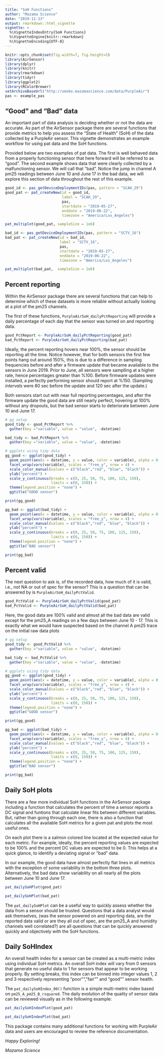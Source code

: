 ```yaml
---
title: "SoH Functions"
author: "Mazama Science"
date: "2019-11-13"
output: rmarkdown::html_vignette
vignette: >
  %\VignetteIndexEntry{SoH Functions}
  %\VignetteEngine{knitr::rmarkdown}
  %\VignetteEncoding{UTF-8}
---
```


```r
knitr::opts_chunk$set(fig.width=7, fig.height=5)
library(AirSensor)
library(dplyr)
library(knitr)
library(rmarkdown)
library(tidyr)
library(ggplot2)
library(RColorBrewer)
setArchiveBaseUrl("http://smoke.mazamascience.com/data/PurpleAir")
pas <- example_pas

```

## "Good" and "Bad" data

An important part of data analysis is deciding whether or not the data are 
accurate. As part of the AirSensor package there are several functions that 
provide metrics to help you assess the "State of Health" (SoH) of the data 
collected by a PurpleAir sensor. This vignette demonstrates an example workflow 
for using pat data and the SoH functions.

Provided below are two examples of pat data. The first is well behaved data from
a properly functioning sensor that here forward will be referred to as "good". 
The second example shows data that were clearly collected by a 
malfunctioning sensor. We will call that "bad". Notice the jump in channel 
A pm25 readings between June 10 and June 17 in the bad data, we will explore 
this section of data throughout the rest of this example.

```r
good_id <- pas_getDeviceDeploymentIDs(pas, pattern = "SCAH_29")
good_pat <- pat_createNew(id = good_id,
                          label = "SCAH_29",
                          pas,
                          startdate = "2019-05-27", 
                          enddate = "2019-06-22", 
                          timezone = "America/Los_Angeles")

pat_multiplot(good_pat, sampleSize = 1e6)

bad_id <- pas_getDeviceDeploymentIDs(pas, pattern = "SCTV_16")
bad_pat <- pat_createNew(id = bad_id, 
                         label = "SCTV_16",
                         pas,
                         startdate = "2019-05-27", 
                         enddate = "2019-06-22", 
                         timezone = "America/Los_Angeles")

pat_multiplot(bad_pat,  sampleSize = 1e6)
```

## Percent reporting

Within the AirSensor package there are several functions that can help to 
determine which of these datasets is more reliable without actually looking at 
a plot of the pm25 channels.

The first of these functions, `PurpleAirSoH_dailyPctReporting` will provide a 
daily percentage of each day that the sensor was turned on and reporting data. 

```r
good_PctReport <- PurpleAirSoH_dailyPctReporting(good_pat)
bad_PctReport <- PurpleAirSoH_dailyPctReporting(bad_pat)
```

Ideally, the percent reporting hovers near 100%, the sensor should be reporting 
all the time. Notice however, that for both sensors the first few points hang
out around 150%, this is due to a difference in sampling frequencies before and 
after a firmware update that became available to the sensors in June 2019. Prior 
to June, all sensors were samplling at a higher rate, hence percentages greater
than %100. Before firmware updates were installed, a perfectly performing sensor
should report at %150. (Sampling _intervals_ were 80 sec before the update and 
120 sec after the update.)

Both sensors start out with near full reporting percentages, and after the 
firmware update the good data are still nearly perfect, hovering at 100%
without any dropouts, but the bad sensor starts to deteriorate between June 10 
and June 17.


```r

# gg setup
good_tidy <- good_PctReport %>%
  gather(key ="variable", value = "value", -datetime) 

bad_tidy <- bad_PctReport %>%
  gather(key ="variable", value = "value", -datetime)

# ggplots using tidy data
gg_good <- ggplot(good_tidy) +
  geom_point(aes(x = datetime, y = value, color = variable), alpha = 0.8)+
  facet_wrap(vars(variable), scales = "free_y", nrow = 4) +
  scale_color_manual(values = c("black","red", "blue", "black")) +
  ylab("percent") +
  scale_y_continuous(breaks = c(0, 25, 50, 75, 100, 125, 150), 
                     limits = c(0, 150)) +
  theme(legend.position = "none") +
  ggtitle("GOOD sensor")

print(gg_good)

gg_bad <- ggplot(bad_tidy) +
  geom_point(aes(x = datetime, y = value, color = variable), alpha = 0.8)+
  facet_wrap(vars(variable), scales = "free_y", nrow = 4) +
  scale_color_manual(values = c("black","red", "blue", "black")) +
  ylab("percent") +
  scale_y_continuous(breaks = c(0, 25, 50, 75, 100, 125, 150), 
                     limits = c(0, 150)) +
  theme(legend.position = "none") +
  ggtitle("BAD sensor")

print(gg_bad)
```

## Percent valid

The next question to ask is, of the recorded data, how much of it is valid, i.e., 
not NA or out of spec for the sensor? This is a question that can be answered by
is `PurpleAirSoH_dailyPctValid`.

```r
good_PctValid <- PurpleAirSoH_dailyPctValid(good_pat)
bad_PctValid <- PurpleAirSoH_dailyPctValid(bad_pat)
```

Here, the good data are 100% valid and almost all the bad data are valid except 
for the pm25_A readings on a few days between June 10 - 17. This is exactly 
what we would have suspected based on the channel A pm25 trace on the 
initial raw data plots


```r

# gg setup
good_tidy <- good_PctValid %>%
  gather(key ="variable", value = "value", -datetime) 

bad_tidy <- bad_PctValid %>%
  gather(key ="variable", value = "value", -datetime) 

# ggplots using tidy data
gg_good <- ggplot(good_tidy) +
  geom_point(aes(x = datetime, y = value, color = variable), alpha = 0.8)+
  facet_wrap(vars(variable), scales = "free_y", nrow = 4) +
  scale_color_manual(values = c("black","red", "blue", "black")) +
  ylab("percent") +
  scale_y_continuous(breaks = c(0, 25, 50, 75, 100, 125, 150), 
                     limits = c(0, 150)) +
  theme(legend.position = "none") +
  ggtitle("GOOD sensor")

print(gg_good)

gg_bad <- ggplot(bad_tidy) +
  geom_point(aes(x = datetime, y = value, color = variable), alpha = 0.8)+
  facet_wrap(vars(variable), scales = "free_y", nrow = 4) +
  scale_color_manual(values = c("black","red", "blue", "black")) +
  ylab("percent") +
  scale_y_continuous(breaks = c(0, 25, 50, 75, 100, 125, 150), 
                     limits = c(0, 150)) +
  theme(legend.position = "none") +
  ggtitle("BAD sensor")

print(gg_bad)
```

## Daily SoH plots

There are a few more individual SoH functions in the AirSensor package including 
a function that calculates the percent of time a sensor reports a DC signal and
funtions that calculate linear fits between different variables. But, rather 
than going through each one, there is also a function that calculates all the 
available SoH metrics for a given pat and plots the most useful ones. 

On each plot there is a salmon colored line located at the expected value for 
each metric. For example, ideally, the percent reporting values are expected to be 
100% and the percent DC values are expected to be 0. This helps at a quick 
glance, to identify a deviating signal or "bad" data.

In our example, the good data have almost perfectly flat lines in all metrics 
with the exception of some variability in the bottom three plots. Alternatively, 
the bad data show variability on all nearly all the plots between June 10 and
June 17. 

```r

pat_dailySoHPlot(good_pat)

pat_dailySoHPlot(bad_pat)
```

The `pat_dailySoHPlot` can be a useful way to quickly assess whether the data 
from a sensor should be trusted. Questions that a data analyst would ask 
themselves, (was the sensor powered on and reporting data, are the reported data 
valid or are they all out of spec, are the pm25_A and humidity channels well 
correlated?) are all questions that can be quickly answered quickly and 
objectively with the SoH functions.

## Daily SoHIndex

An overall health index for a sensor can be created as a multi-metric index 
using individual SoH metrics. An overall SoH index will vary from 0 sensors
that generate no useful data to 1 for sensors that appear to be working 
properly.  By setting breaks, this index can be binned into integer values 1, 2
and 3 respectively representing "poor"", "fair"" and "good"" sensor health.

The `pat_dailySoHIndex_00()` function is a simple multi-metric index based on
`pm25_A_pm25_B_rsquared`.  The daily evolution of the quality of sensor data can 
be reviewed visually as in the following example:

```r

pat_dailySoHIndexPlot(good_pat)

pat_dailySoHIndexPlot(bad_pat)
```

This package contains many additional functions for working with PurpleAir 
data and users are encouraged to review the reference documentation.

_Happy Exploring!_

_Mazama Science_




